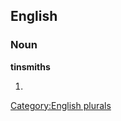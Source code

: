 
==English==

===Noun===
'''tinsmiths'''

# {{plural of|[[tinsmith]]}}

[[Category:English plurals]]